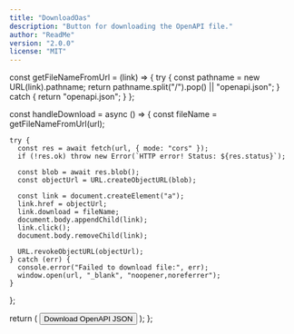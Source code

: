 ```yaml
---
title: "DownloadOas"
description: "Button for downloading the OpenAPI file."
author: "ReadMe"
version: "2.0.0"
license: "MIT"
---
```



  const getFileNameFromUrl = (link) => {
    try {
      const pathname = new URL(link).pathname;
      return pathname.split("/").pop() || "openapi.json";
    } catch {
      return "openapi.json";
    }
  };

  const handleDownload = async () => {
    const fileName = getFileNameFromUrl(url);

    try {
      const res = await fetch(url, { mode: "cors" });
      if (!res.ok) throw new Error(`HTTP error! Status: ${res.status}`);

      const blob = await res.blob();
      const objectUrl = URL.createObjectURL(blob);

      const link = document.createElement("a");
      link.href = objectUrl;
      link.download = fileName;
      document.body.appendChild(link);
      link.click();
      document.body.removeChild(link);

      URL.revokeObjectURL(objectUrl);
    } catch (err) {
      console.error("Failed to download file:", err);
      window.open(url, "_blank", "noopener,noreferrer");
    }
  };

  return (
    <button
      onClick={handleDownload}
      className="
        flex items-center gap-3 px-6 py-3
        bg-[#6BA539] hover:bg-[#5a8f30]
        text-white font-semibold rounded-full
        shadow-md hover:shadow-lg
        transform hover:scale-105 transition duration-300
      "
    >
      <span>Download OpenAPI JSON</span>
    </button>
  );
};

<DownloadOasButton url="https://demo-url.readme.io/openapi/openapi.json" />
